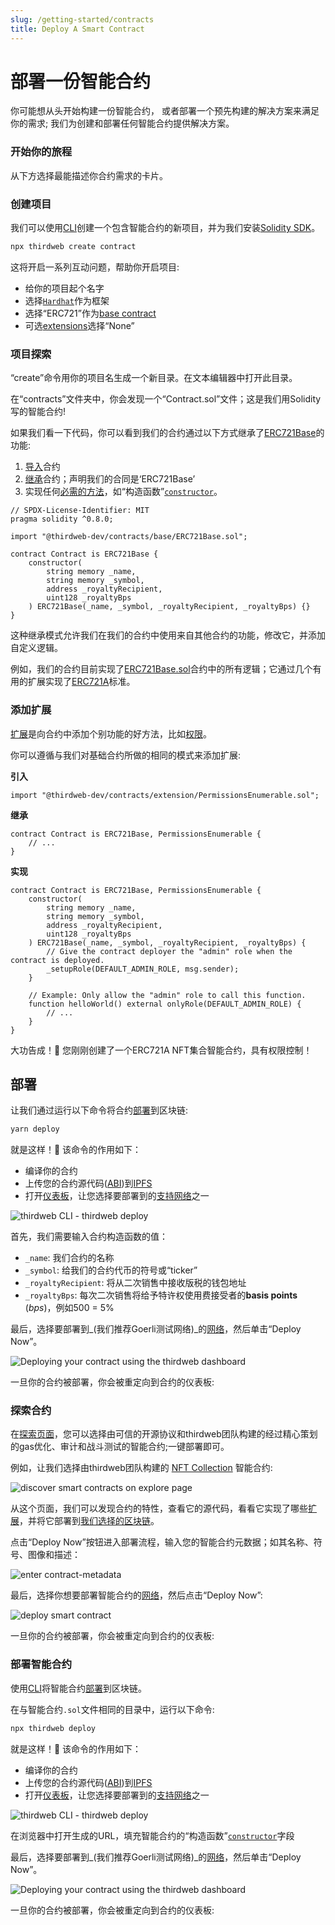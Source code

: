 ```yaml
---
slug: /getting-started/contracts
title: Deploy A Smart Contract
---
```



# 部署一份智能合约

你可能想从头开始构建一份智能合约，
或者部署一个预先构建的解决方案来满足你的需求;
我们为创建和部署任何智能合约提供解决方案。

### 开始你的旅程

从下方选择最能描述你合约需求的卡片。

<BeginContractJourney />

<!-- Selects Custom Contract -->

<div id="custom-contract-section">

<h3>创建项目</h3>

我们可以使用[CLI](/cli)创建一个包含智能合约的新项目，并为我们安装[Solidity SDK](/solidity)。

```bash
npx thirdweb create contract
```

这将开启一系列互动问题，帮助你开启项目:

- 给你的项目起个名字
- 选择[`Hardhat`](https://hardhat.org/)作为框架
- 选择“ERC721”作为[base contract](/solidity/base-contracts/erc721base)
- 可选[extensions](/solidity/extensions)选择“None”

<h3 style={{ marginTop: 48 }}>项目探索</h3>

“create”命令用你的项目名生成一个新目录。在文本编辑器中打开此目录。

在“contracts”文件夹中，你会发现一个“Contract.sol”文件；这是我们用Solidity写的智能合约!

如果我们看一下代码，你可以看到我们的合约通过以下方式继承了[ERC721Base](/solidity/base-contracts/erc721base)的功能:

1. [导入](https://solidity-by-example.org/import/)合约
2. [继承](https://docs.soliditylang.org/en/v0.8.17/contracts.html#inheritance)合约；声明我们的合同是‘ERC721Base’
3. 实现任何[必需的方法](/solidity/base-contracts/erc721base#implementing-the-contract)，如“构造函数”[`constructor`](https://docs.soliditylang.org/en/v0.8.17/contracts.html#constructors)。

```solidity title="contracts/Contract.sol"
// SPDX-License-Identifier: MIT
pragma solidity ^0.8.0;

import "@thirdweb-dev/contracts/base/ERC721Base.sol";

contract Contract is ERC721Base {
    constructor(
        string memory _name,
        string memory _symbol,
        address _royaltyRecipient,
        uint128 _royaltyBps
    ) ERC721Base(_name, _symbol, _royaltyRecipient, _royaltyBps) {}
}
```

这种继承模式允许我们在我们的合约中使用来自其他合约的功能，修改它，并添加自定义逻辑。

例如，我们的合约目前实现了[ERC721Base.sol](https://github.com/thirdweb-dev/contracts/blob/main/contracts/base/ERC721Base.sol)合约中的所有逻辑；它通过几个有用的扩展实现了[ERC721A](https://github.com/thirdweb-dev/contracts/blob/main/contracts/eip/ERC721A.sol)标准。

<h3 style={{ marginTop: 48 }}>添加扩展</h3>

[扩展](/solidity/extensions)是向合约中添加个别功能的好方法，比如[权限](/solidity/extensions/permissions)。

你可以遵循与我们对基础合约所做的相同的模式来添加扩展:

**引入**

```solidity
import "@thirdweb-dev/contracts/extension/PermissionsEnumerable.sol";
```

**继承**

```solidity
contract Contract is ERC721Base, PermissionsEnumerable {
    // ...
}
```

**实现**

```solidity
contract Contract is ERC721Base, PermissionsEnumerable {
    constructor(
        string memory _name,
        string memory _symbol,
        address _royaltyRecipient,
        uint128 _royaltyBps
    ) ERC721Base(_name, _symbol, _royaltyRecipient, _royaltyBps) {
        // Give the contract deployer the "admin" role when the contract is deployed.
        _setupRole(DEFAULT_ADMIN_ROLE, msg.sender);
    }

    // Example: Only allow the "admin" role to call this function.
    function helloWorld() external onlyRole(DEFAULT_ADMIN_ROLE) {
        // ...
    }
}
```

大功告成！🥳 您刚刚创建了一个ERC721A NFT集合智能合约，具有权限控制！

<h2 style={{ marginTop: 64 }}>部署</h2>

让我们通过运行以下命令将合约[部署](/deploy)到区块链:

```bash
yarn deploy
```

就是这样！🥳 该命令的作用如下：

- 编译你的合约
- 上传您的合约源代码([ABI](https://docs.soliditylang.org/en/v0.8.17/abi-spec.html))到[IPFS](https://docs.ipfs.tech/concepts/what-is-ipfs/)
- 打开[仪表板](/dashboard)，让您选择要部署到的[支持网络](https://blog.thirdweb.com/guides/which-network-should-you-use/)之一

![thirdweb CLI - thirdweb deploy](./assets/2.png)

首先，我们需要输入合约构造函数的值：

- `_name`: 我们合约的名称
- `_symbol`: 给我们的合约代币的符号或“ticker”
- `_royaltyRecipient`: 将从二次销售中接收版税的钱包地址
- `_royaltyBps`: 每次二次销售将给予特许权使用费接受者的**basis points** (_bps_)，例如500 = 5%

最后，选择要部署到_(我们推荐Goerli测试网络)_的[网络](https://blog.thirdweb.com/guides/which-network-should-you-use/)，然后单击“Deploy Now”。

![Deploying your contract using the thirdweb dashboard](./assets/3.png)

一旦你的合约被部署，你会被重定向到合约的仪表板:

<div className="row" style={{ marginBottom: 16 }}>
  <div className="col col--12" style={{ padding: 8, paddingBottom: 0 }}>
    <QuickstartCard
      name="接下来：欢迎来到你的合约仪表板"
      link="/getting-started/dashboard"
      image="/assets/product/dashboard.png"
    />
  </div>
</div>

</div>

<!-- Selects Prebuilt Contract -->

<div id="prebuilt-contract-section">

<h3>探索合约</h3>

在[探索页面](https://thirdweb.com/explore)，您可以选择由可信的开源协议和thirdweb团队构建的经过精心策划的gas优化、审计和战斗测试的智能合约;一键部署即可。

例如，让我们选择由thirdweb团队构建的 [NFT Collection](https://thirdweb.com/thirdweb.eth/TokenERC721) 智能合约:

![discover smart contracts on explore page](./assets/18.png)

从这个页面，我们可以发现合约的特性，查看它的源代码，看看它实现了哪些[扩展](https://portal.thirdweb.com/solidity/extensions)，并将它部署到[我们选择的区块链](https://blog.thirdweb.com/guides/which-network-should-you-use/)。

点击“Deploy Now”按钮进入部署流程，输入您的智能合约元数据；如其名称、符号、图像和描述：

![enter contract-metadata](./assets/enter-contract-metadata.png)

最后，选择你想要部署智能合约的[网络](https://blog.thirdweb.com/guides/which-network-should-you-use/)，然后点击“Deploy Now”:

![deploy smart contract](./assets/deploy-button-prebuilt.png)

一旦你的合约被部署，你会被重定向到合约的仪表板:

<div className="row" style={{ marginBottom: 16 }}>
  <div className="col col--12" style={{ padding: 8, paddingBottom: 0 }}>
    <QuickstartCard
      name="接下来：欢迎来到你的合约仪表板"
      link="/getting-started/dashboard"
      image="/assets/product/dashboard.png"
    />
  </div>
</div>
</div>

<!-- Selects Deploy Existing -->

<div id="deploy-contract-section">

<h3>部署智能合约</h3>

使用[CLI](/cli)将智能合约[部署](/deploy)到区块链。

在与智能合约`.sol`文件相同的目录中，运行以下命令:

```bash
npx thirdweb deploy
```

就是这样！🥳 该命令的作用如下：

- 编译你的合约
- 上传您的合约源代码([ABI](https://docs.soliditylang.org/en/v0.8.17/abi-spec.html))到[IPFS](https://docs.ipfs.tech/concepts/what-is-ipfs/)
- 打开[仪表板](/dashboard)，让您选择要部署到的[支持网络](https://blog.thirdweb.com/guides/which-network-should-you-use/)之一

![thirdweb CLI - thirdweb deploy](./assets/2.png)

在浏览器中打开生成的URL，填充智能合约的“构造函数”[`constructor`](https://docs.soliditylang.org/en/v0.8.17/contracts.html#constructors)字段

最后，选择要部署到_(我们推荐Goerli测试网络)_的[网络](https://blog.thirdweb.com/guides/which-network-should-you-use/)，然后单击“Deploy Now”。

![Deploying your contract using the thirdweb dashboard](./assets/3.png)

一旦你的合约被部署，你会被重定向到合约的仪表板:

<div className="row" style={{ marginBottom: 16 }}>
  <div className="col col--12" style={{ padding: 8, paddingBottom: 0 }}>
    <QuickstartCard
      name="接下来：欢迎来到你的合同仪表板"
      link="/getting-started/dashboard"
      image="/assets/product/dashboard.png"
    />
  </div>
</div>
</div>
